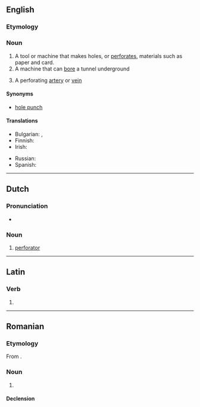 ==English==

===Etymology===
{{suffix|en|perforate|or}}

===Noun===
{{en-noun}}

# A tool or machine that makes holes, or [[perforate]]s, materials such as paper and card.
# A machine that can [[bore]] a tunnel underground
# {{lb|en|anatomy}} A perforating [[artery]] or [[vein]]

====Synonyms====
* [[hole punch]]

====Translations====
{{trans-see|hole punch}}

{{trans-top|machine that bores}}
* Bulgarian: {{t+|bg|свредел|m}}, {{t|bg|перфоратор|m}}
* Finnish: {{t+|fi|pora}}
* Irish: {{t|ga|polltóir|m}}
{{trans-mid}}
* Russian: {{t+|ru|сверло́|n}}
* Spanish: {{t|es|máquina perforadora|f}}
{{trans-bottom}}

----

==Dutch==

===Pronunciation===
* {{audio|nl|Nl-perforator.ogg|Audio}}

===Noun===
{{nl-noun|m|-s|pl2=-:en|perforatortje}}

# [[#Dutch|perforator]]

----

==Latin==

===Verb===
{{la-verb-form|perforātor}}

# {{inflection of|la|perforō||2//3|s|futr|pasv|impr}}

----

==Romanian==

===Etymology===
From {{bor|ro|fr|perforateur}}.

===Noun===
{{ro-noun|m|perforatori}}

# {{l|en|perforator}}

====Declension====
{{ro-noun-m}}